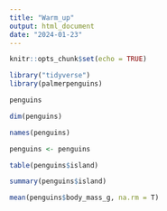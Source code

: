 ```yaml
---
title: "Warm_up"
output: html_document
date: "2024-01-23"
---
```


```r
knitr::opts_chunk$set(echo = TRUE)
```

```r
library("tidyverse")
library(palmerpenguins)
```

```r
penguins
```

```r
dim(penguins)
```

```r
names(penguins)
```

```r
penguins <- penguins
```

```r
table(penguins$island)
```

```r
summary(penguins$island)
```

```r
mean(penguins$body_mass_g, na.rm = T)
```
